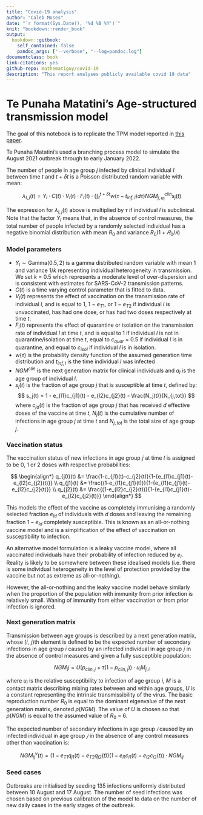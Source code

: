 ```yaml
---
title: "Covid-19 analysis"
author: "Caleb Moses"
date: "`r format(Sys.Date(), '%d %B %Y')`"
knit: "bookdown::render_book"
output:
  bookdown::gitbook:
    self_contained: false
    pandoc_args: ["--verbose", "--log=pandoc.log"]
documentclass: book
link-citations: yes
github-repo: mathematiguy/covid-19
description: "This report analyses publicly available covid 19 data"
---
```


# Te Punaha Matatini's Age-structured transmission model

The goal of this notebook is to replicate the TPM model reported in [this paper](https://cpb-ap-se2.wpmucdn.com/blogs.auckland.ac.nz/dist/d/75/files/2017/01/modelling-the-august-2021-outbreak.pdf).

Te Punaha Matatini's used a branching process model to simulate the August 2021 outbreak 
through to early January 2022.

The number of people in age group $j$ infected by clinical individual $I$ between time $t$ and $t + \delta t$ is a Poisson distributed random variable with mean:

$$ \lambda_{l,j}(t) = Y_l \cdot C(t) \cdot V_l(t) \cdot F_l(t) \cdot \left( \int_t^{t+\delta t} w(\tau - t_{inf,l}) d\tau \right) NGM_{j,a_l}^{clin} s_j(t)$$

The expression for $\lambda_{l,j}(t)$ above is multiplied by $\tau$ if individual $l$ is subclinical. Note that the factor $Y_l$ means that, in the absence of control measures, the total number of people infected by a randomly selected individual has a negative binomial distribution with mean $R_0$ and variance $R_0(1 + 𝑅_0 / 𝑘)$

### Model parameters

- $Y_l \sim \textrm{Gamma}(0.5, 2)$ is a gamma distributed random variable with mean 1 and variance $1/k$ representing 
individual heterogeneity in transmission. We set $k$ = 0.5 which represents a moderate level of over-dispersion and is consistent with estimates for SARS-CoV-2 transmission patterns.
- $C(t)$ is a time varying control parameter that is fitted to data.
- $V_l(t)$ represents the effect of vaccination on the transmission rate of individual $l$, and is equal to 1, 1 − $e_{T1}$, or 1 − $e_{T2}$ if individual $l$ is unvaccinated, has had one dose, or has had two doses respectively at time $t$.
- $F_l(t)$ represents the effect of quarantine or isolation on the transmission rate of individual $l$ at time $t$, and is equal to 1 if individual $l$ is not in quarantine/isolation at time $t$, equal to $c_{quar}$ = 0.5 if individual $l$ is in quarantine, and equal to $c_{isol}$ if individual $l$ is in isolation.
- $w(\tau)$ is the probability density function of the assumed generation time distribution and $t_{inf,l}$ is the time individual $l$ was infected
- $NGM^{clin}$ is the next generation matrix for clinical individuals and $a_l$ is the age group of individual $l$.
- $s_j(t)$ is the fraction of age group $j$ that is susceptible at time $t$, defined by: $$ s_j(t) = 1 - e_{l1}c_{j1}(t) - e_{l2}c_{j2}(t) - \frac{N_j(t)}{N_{j,tot}} $$ where $c_{jd}(t)$ is the fraction of age group $j$ that has received $d$ effective doses of the vaccine at time $t$, $N_j(t)$ is the cumulative number of infections in age group $j$ at time $t$ and $N_{j,tot}$ is the total size of age group $j$.

### Vaccination status

The vaccination status of new infections in age group 𝑗 at time 𝑡 is assigned to be 0, 1 or 2 
doses with respective probabilities:

$$
\begin{align*}
  q_{j0}(t) &= \frac{1-c_{j1}(t)-c_{j2}(t)}{1-{e_{l1}c_{j1}(t)-e_{l2}c_{j2}(t)}} \\ 
  q_{j1}(t) &= \frac{(1-e_{l1}c_{j1}(t))}{1-{e_{l1}c_{j1}(t)-e_{l2}c_{j2}(t)}} \\
  q_{j2}(t) &= \frac{(1-e_{l2}c_{j2}(t))}{1-{e_{l1}c_{j1}(t)-e_{l2}c_{j2}(t)}}
\end{align*}
$$

This models the effect of the vaccine as completely immunising a randomly selected fraction $e_{ld}$ of individuals with $d$ doses and leaving the remaining fraction $1-e_{ld}$ completely susceptible. This is known as an all-or-nothing vaccine model and is a simplification of the effect of vaccination on susceptibility to infection.

An alternative model formulation is a leaky vaccine model, where all vaccinated individuals have their probability of infection reduced by $e_l$. Reality is likely to be somewhere between these idealised models (i.e. there is some individual heterogeneity in the level of protection provided by the vaccine but not as extreme as all-or-nothing).

However, the all-or-nothing and the leaky vaccine model behave similarly when the proportion of the population with immunity from prior infection is relatively small. Waning of immunity from either vaccination or from prior infection is ignored. 

### Next generation matrix

Transmission between age groups is described by a next generation matrix, whose (𝑖, 𝑗)th
element is defined to be the expected number of secondary infections in age group 𝑖 caused 
by an infected individual in age group 𝑗 in the absence of control measures and given a fully 
susceptible population:

$$ NGM_ij = U( p_{clin,j} + \tau (1 - p_{clin,j})) \cdot u_i M_{j,i} $$

where $u_i$ is the relative susceptibility to infection of age group $i$, $M$ is a contact matrix 
describing mixing rates between and within age groups, $U$ is a constant representing the 
intrinsic transmissibility of the virus. The basic reproduction number $R_0$ is equal to the 
dominant eigenvalue of the next generation matrix, denoted $\rho(NGM)$. The value of $U$ is 
chosen so that $\rho(NGM)$ is equal to the assumed value of $R_0$ = 6.

The expected number of secondary infections in age group $𝑖$ caused by an infected individual in age group $𝑗$ in the absence of any control measures other than vaccination is: 

$$ NGM_{ij}^v(t) = \left( 1 - e_{T1}q_{j1}(t) - e_{T2}q_{j2}(t) \right) \left( 1 - e_{l1}c_{i1}(t) - e_{l2}c_{i2}(t) \right) \cdot NGM_{ij} $$

### Seed cases

Outbreaks are initialised by seeding 135 infections uniformly distributed between 10 August and 17 August. The number of seed infections was chosen based on previous calibration of the model to data on the number of new daily cases in the early stages of the outbreak.
